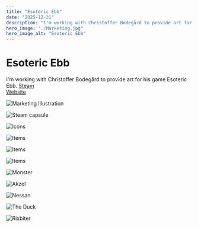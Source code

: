 ```yaml
---
title: "Esoteric Ebb"
date: "2025-12-31"
description: "I'm working with Christoffer Bodegård to provide art for his game Esoteric Ebb."
hero_image: "./Marketing.jpg"
hero_image_alt: "Esoteric Ebb"
---
```


# Esoteric Ebb

I'm working with Christoffer Bodegård to provide art for his game Esoteric Ebb.
<a href="https://store.steampowered.com/app/2057760/Esoteric_Ebb/">Steam</a>
<br/>
<a href="https://esotericebb.com">Website</a>
<br/>

![Marketing Illustration](./Marketing.jpg)<br/>

![Steam capsule](./capsule.jpg)<br/>

![Icons](./Icons.jpg)<br/>

![Items](./items_01.jpg)<br/>

![Items](./Items_2.jpg)<br/>

![Items](./Items_3.jpg)<br/>

![Monster](./Ever-Glad.jpg)<br/>

![Akzel](./Akzel.jpg)<br/>

![Nessan](./Nessan.jpeg)<br/>

![The Duck](./The_Duck.jpeg)<br/>

![Rixbiter](./Rixbiter.jpeg)<br/>